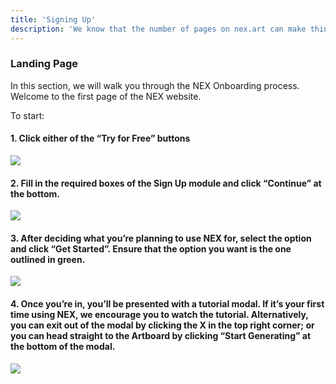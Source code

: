 ```yaml
---
title: 'Signing Up'
description: 'We know that the number of pages on nex.art can make things confusing. Here, we will through the website so you know what to expect from every button.'
---
```


### Landing Page

In this section, we will walk you through the NEX Onboarding process. Welcome to the first page of the NEX website. 

To start: 

#### 1. Click either of the “Try for Free” buttons 

<Frame>
  <img src="/images/getting-started/landing-page.png" style={{ borderRadius: '0.5rem' }} />
</Frame>

#### 2. Fill in the required boxes of the Sign Up module and click “Continue” at the bottom.

<Frame>
  <img src="/images/getting-started/2.png" style={{ borderRadius: '0.5rem' }} />
</Frame>

#### 3. After deciding what you’re planning to use NEX for, select the option and click “Get Started”. Ensure that the option you want is the one outlined in green.

<Frame>
  <img src="/images/getting-started/3.png" style={{ borderRadius: '0.5rem' }} />
</Frame>

#### 4. Once you’re in, you’ll be presented with a tutorial modal. If it’s your first time using NEX, we encourage you to watch the tutorial. Alternatively, you can exit out of the modal by clicking the X in the top right corner; or you can head straight to the Artboard by clicking “Start Generating” at the bottom of the modal. 

<Frame>
  <img src="/images/getting-started/4.png" style={{ borderRadius: '0.5rem' }} />
</Frame>


